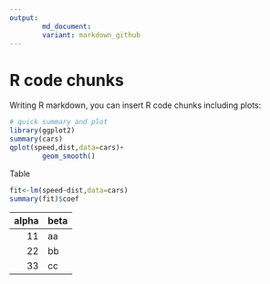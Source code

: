 ```yaml
---
output:
        md_document:
        variant: markdown_github
---
```


R code chunks
=============================================

Writing R markdown, you can insert R code chunks including plots:

```r
# quick summary and plot
library(ggplot2)
summary(cars)
qplot(speed,dist,data=cars)+
        geom_smooth()
```

Table
```r
fit<-lm(speed~dist,data=cars)
summary(fit)$coef

```

| alpha | beta |
|-----: |:---- |
| 11    | aa   |
| 22    | bb   |
| 33    | cc   |
